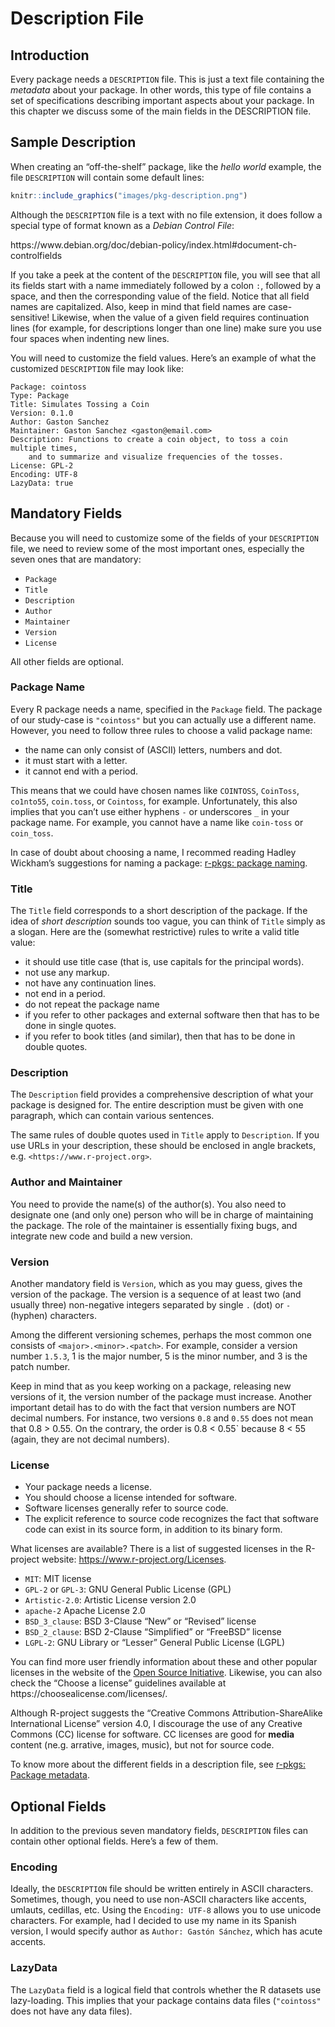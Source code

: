 # Description File {#description}

## Introduction

Every package needs a `DESCRIPTION` file. This is just a text file containing the _metadata_ about your package. In other words, this type of file contains a set of specifications describing important aspects about your package. In this chapter we discuss some of the main fields in the DESCRIPTION file.


## Sample Description

When creating an "off-the-shelf" package, like the _hello world_ example, the file `DESCRIPTION` will contain some default lines:

```r
knitr::include_graphics("images/pkg-description.png")
```

Although the `DESCRIPTION` file is a text with no file extension, it does follow a special type of format known as a _Debian Control File_:

https://www.debian.org/doc/debian-policy/index.html#document-ch-controlfields

If you take a peek at the content of the `DESCRIPTION` file, you will see that all its fields start with a name immediately followed by a colon `:`, followed by a space, and then the corresponding value of the field. Notice that all field names are capitalized. Also, keep in mind that field names are case-sensitive! Likewise, when the value of a given field requires continuation lines (for example, for descriptions longer than one line) make sure you use four spaces when indenting new lines.

You will need to customize the field values. Here's an example of what the customized `DESCRIPTION` file may look like:

```
Package: cointoss
Type: Package
Title: Simulates Tossing a Coin
Version: 0.1.0
Author: Gaston Sanchez
Maintainer: Gaston Sanchez <gaston@email.com>
Description: Functions to create a coin object, to toss a coin multiple times,
    and to summarize and visualize frequencies of the tosses.
License: GPL-2
Encoding: UTF-8
LazyData: true
```


## Mandatory Fields

Because you will need to customize some of the fields of your `DESCRIPTION` file, we need to review some of the most important ones, especially the seven ones that are mandatory:

- `Package`
- `Title`
- `Description`
- `Author`
- `Maintainer`
- `Version`
- `License`

All other fields are optional. 


### Package Name

Every R package needs a name, specified in the `Package` field. The package of our study-case is `"cointoss"` but you can actually use a different name. However, you need to follow three rules to choose a valid package name:

- the name can only consist of (ASCII) letters, numbers and dot. 
- it must start with a letter.
- it cannot end with a period. 

This means that we could have chosen names like `COINTOSS`, `CoinToss`, `co1nto55`, `coin.toss`, or `Cointoss`, for example. Unfortunately, this also implies that you can't use either hyphens `-` or underscores `_` in your package name. For example, you cannot have a name like `coin-toss` or `coin_toss`. 

In case of doubt about choosing a name, I recommed reading Hadley Wickham's suggestions for naming a package: [r-pkgs: package naming](http://r-pkgs.had.co.nz/package.html#naming).


### Title

The `Title` field corresponds to a short description of the package. If the idea of _short description_ sounds too vague, you can think of `Title` simply as a slogan. Here are the (somewhat restrictive) rules to write a valid title value:

- it should use title case (that is, use capitals for the principal words).
- not use any markup.
- not have any continuation lines.
- not end in a period.
- do not repeat the package name
- if you refer to other packages and external software then that has to be done in single quotes.
- if you refer to book titles (and similar), then that has to be done in double quotes.


### Description

The `Description` field provides a comprehensive description of what your package is designed for. The entire description must be given with one paragraph, which can contain various sentences.

The same rules of double quotes used in `Title` apply to `Description`. If you use URLs in your description, these should be enclosed in angle brackets, e.g. `<https://www.r-project.org>`.


### Author and Maintainer

You need to provide the name(s) of the author(s). You also need to designate one (and only one) person who will be in charge of maintaining the package. The role of the maintainer is essentially fixing bugs, and integrate new code and build a new version.


### Version

Another mandatory field is `Version`, which as you may guess, gives the version of the package. The version is a sequence of at least two (and usually three) non-negative integers separated by single `.` (dot) or `-` (hyphen) characters.

Among the different versioning schemes, perhaps the most common one consists of `<major>.<minor>.<patch>`. For example, consider a version number `1.5.3`, 1 is the major number, 5 is the minor number, and 3 is the patch number. 

Keep in mind that as you keep working on a package, releasing new versions of it, the version number of the package must increase. Another important detail has to do with the fact that version numbers are NOT decimal numbers. For instance, two versions `0.8` and `0.55` does not mean that 0.8 > 0.55. On the contrary, the order is 0.8 < 0.55` because 8 < 55 (again, they are not decimal numbers).


### License

- Your package needs a license.
- You should choose a license intended for software.
- Software licenses generally refer to source code.
- The explicit reference to source code recognizes the fact that software code can exist in its source form, in addition to its binary form.

What licenses are available? There is a list of suggested licenses in the R-project website: [https://www.r-project.org/Licenses](https://www.r-project.org/Licenses/).

- `MIT`: MIT license
- `GPL-2` or `GPL-3`: GNU General Public License (GPL)
- `Artistic-2.0`: Artistic License version 2.0
- `apache-2` Apache License 2.0
- `BSD_3_clause`: BSD 3-Clause "New" or "Revised" license
- `BSD_2_clause`: BSD 2-Clause "Simplified" or "FreeBSD" license
- `LGPL-2`: GNU Library or "Lesser" General Public License (LGPL)

You can find more user friendly information about these and other popular licenses in the website of the [Open Source Initiative](https://opensource.org/licenses). Likewise, you can also check the "Choose a license" guidelines available at https://choosealicense.com/licenses/.

Although R-project suggests the "Creative Commons Attribution-ShareAlike International License" version 4.0, I discourage the use of any Creative Commons (CC) license for software. CC licenses are good for __media__ content (ne.g. arrative, images, music), but not for source code.

To know more about the different fields in a description file, see 
<a href="http://r-pkgs.had.co.nz/description.html" target="_blank">r-pkgs: Package metadata</a>.



## Optional Fields

In addition to the previous seven mandatory fields, `DESCRIPTION` files can contain other optional fields. Here's a few of them.


### Encoding

Ideally, the `DESCRIPTION` file should be written entirely in ASCII characters. Sometimes, though, you need to use non-ASCII characters like accents, umlauts, cedillas, etc. Using the `Encoding: UTF-8` allows you to use unicode characters. For example, had I decided to use my name in its Spanish version, I would specify author as `Author: Gastón Sánchez`, which has acute accents.


### LazyData

The `LazyData` field is a logical field that controls whether the R datasets use lazy-loading. This implies that your package contains data files (`"cointoss"` does not have any data files).

